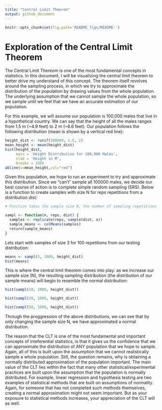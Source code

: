 ```yaml
---
title: "Central Limit Theorem"
output: github_document
---
```


```r
knitr::opts_chunk$set(fig.path='README_figs/README-')
```


# Exploration of the Central Limit Theorem
The Central Limit Thereom is one of the most fundamental concepts in statistics. In this document, I will be visualizing the central limit theorem to better drive my understand of this concept. The theorem itself revolves around the sampling process, in which we try to approximate the distribution of the population by drawing values from the whole population. The underlying assumption that we cannot sample the whole population, so we sample until we feel that we have an accurate estimation of our population. 


For this example, we will assume our population is 100,000 males that live in a hypothetical country. We can say that the height of all the males ranges from 1.5 m (~4.9 feet) to 2 m (~6.6 feet). Our population follows the following distribution (mean is shown by a vertical red line):
```r
height_dist <- runif(100000, 1.5, 2)
mean_height <- mean(height_dist)
hist(height_dist, 
     main = 'Height Distribution for 100,000 Males',
     xlab = 'Height in M',
     breaks = 100)
abline(v=mean_height,col="red")
```

Given this population, we hope to run an experiment to try and approximate this distribution. Since we "can't" sample all 100000 males, we decide our best course of action is to complete simple random sampling (SRS). Below is a function to create samples with size N for reps repetitions from a distribution dist: 
```r
# Function takes the sample size N, the number of sampling repetitions to complete and distribution to sample from

sampl <- function(n, reps, dist) {
  samples <- replicate(reps, sample(dist, n))
  sample_means <- colMeans(samples)
  return(sample_means)
}
```

Lets start with samples of size 3 for 100 repetitions from our testing distribution:

```r
means <- sampl(3, 1000, height_dist)
hist(means)
```

This is where the central limit theorem comes into play: as we increase our sample size (N), the resulting sampling distribution (the distribution of our sample means) will begin to resemble the normal distribution:

```r
hist(sampl(10, 1000, height_dist))
```

```r
hist(sampl(20, 1000, height_dist))
```

```r
hist(sampl(50, 1000, height_dist))
```

Through the proggression of the above distributions, we can see that by only changing the sample size N, we have approximated a normal distribution. 

The reason that the CLT is one of the most fundamental and important concepts of inteferential statistics, is that it gives us the confidence that we can approximate the distribution of ANY population that we hope to sample. Again, all of this is built upon the assumption that we cannot realistically sample a whole population. Still, the question remains, why is obtaining a normally distributed approximation of the population important. The main value of the CLT lies within the fact that many other statistical/experimental practices are built upon the assumption that the population is normally distributed. For example, linear regression and hypothesis testing are two examples of statistical methods that are built on assumptions of normality. Again, for someone that has not completed such methods themselves, creating a normal approximation might not seem important. But as your exposure to statistical methods increases, your appreciation of the CLT will as well. 
